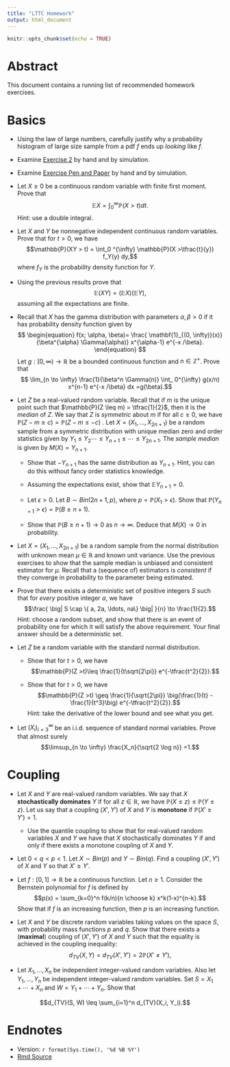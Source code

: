 ```yaml
---
title: "LTTC Homework"
output: html_document
---
```


```r
knitr::opts_chunk$set(echo = TRUE)
```

# Abstract

This document contains a running list of recommended homework exercises.

# Basics

*  Using the law of large numbers, carefully justify why a probability histogram of large size sample from a pdf $f$ ends up *looking* like $f$.

*  Examine [Exercise 2](https://tsoo-math.github.io/ucl2/2021-week6.html) by hand and by simulation.

* Examine [Exercise Pen and Paper](https://tsoo-math.github.io/ucl2/2021-HW-week6.html) by hand and by simulation.

*   Let $X \geq  0$ be a continuous random variable with finite first moment.     Prove that
$$\mathbb{E} X = \int_0 ^{\infty} \mathbb{P}(X >t) dt.$$
Hint:  use a double integral.  

*  Let $X$ and $Y$ be nonnegative independent continuous random variables.   Prove that for $t >0$, we have
$$\mathbb{P}(XY > t) = \int_0 ^{\infty} \mathbb{P}(X >\tfrac{t}{y}) f_Y(y) dy,$$
where $f_Y$ is the probability density function for $Y$.   

*  Using the previous results prove that
$$\mathbb{E}( X Y)  = (\mathbb{E} X )(\mathbb{E} Y),$$
assuming all the expectations are finite.  


*   Recall that $X$ has the gamma distribution with parameters $\alpha, \beta >0$ if it has probability density function given by 
$$
\begin{equation}
f(x; \alpha, \beta)=
 \frac{ \mathbf{1}_{(0, \infty)}(x)}{\beta^{\alpha} \Gamma(\alpha)} x^{\alpha-1} e^{-x /\beta}.
\end{equation}
$$
Let $g: [0, \infty) \to \mathbb{R}$ be a bounded continuous function and $n \in \mathbb{Z}^{+}$.  Prove that  
$$ \lim_{n \to \infty} \frac{1}{\beta^n \Gamma(n)} \int_ 0^{\infty} g(x/n) x^{n-1} e^{-x /\beta} dx =g(\beta).$$ 

*  Let $Z$ be a real-valued random variable.   Recall that if $m$ is the unique point such that $\mathbb{P}(Z \leq m) = \tfrac{1}{2}$, then  it is  the *median* of $Z$.    We say that $Z$ is *symmetric* about $m$ if for all $c \geq 0$, we have $\mathbb{P}(Z -m \geq c) = \mathbb{P}(Z -m \leq -c)$ .      Let $X = (X_1, \ldots, X_{2n+1})$ be a random sample from a  symmetric  distribution with unique median zero and     order statistics given by $Y_1 \leq Y_2 \cdots \leq Y_{n+1} \leq \cdots \leq Y_{2n+1}$. 
 The *sample median* is given by $M(X) =  Y_{n+1}$.

    * Show that $-Y_{n+1}$ has the same distribution as $Y_{n+1}$.  Hint, you can do this without fancy order statistics knowledge.

    * Assuming the expectations exist,  show that $\mathbb{E} Y_{n+1} =0$.

    *  Let $\epsilon >0$.   Let $B \sim Bin(2n+1, p)$, where $p = \mathbb{P}(X_1 > \epsilon)$.  Show that $\mathbb{P}( Y_{n+1} > \epsilon) =  \mathbb{P}(B \geq n+1)$.

    * Show that  $\mathbb{P}(B \geq n+1) \to 0$ as $n \to \infty$.   Deduce that  $M(X) \to 0$ in probability.
    
    
*  Let $X= (X_1, \ldots,X_{2n+1})$ be a random sample from the normal distribution with unknown mean $\mu \in \mathbb{R}$ and known unit variance.    Use the previous exercises to show that  the sample median is unbiased and consistent estimator for $\mu$.  Recall that a (sequence of) estimators is *consistent* if they converge in probability to the parameter being estimated.    
* Prove that there exists a deterministic set of positive integers $S$ such that for *every* positive integer $a$, we have
$$\frac{ \big|  S \cap \{ a, 2a, \ldots, na\} \big| }{n} \to \frac{1}{2}.$$
Hint:  choose a random subset, and show that there is an event of probability  one for which it will satisfy the above requirement.    Your final answer should be a deterministic set.      

*  Let $Z$ be a random variable with the standard normal distribution.   
    * Show that for $t >0$, we have
$$\mathbb{P}(Z >t)\leq  \frac{1}{t\sqrt{2\pi}} e^{-\tfrac{t^2}{2}}.$$

    * Show that for $t >0$, we have
$$\mathbb{P}(Z >t) \geq  \frac{1}{\sqrt{2\pi}} \big(\frac{1}{t} - \frac{1}{t^3}\big)  e^{-\tfrac{t^2}{2}}.$$  Hint:  take the derivative of the lower bound   and see what you get.

* Let $(X_i)_{i=3} ^{\infty}$ be an i.i.d.\ sequence of standard normal variables.  Prove that almost surely $$\limsup_{n \to \infty}  \frac{X_n}{\sqrt{2 \log n}} =1.$$


# Coupling


*  Let  $X$ and $Y$ are real-valued random variables.  We say that $X$ **stochastically dominates** $Y$ if for all $z \in \mathbb{R}$, we have $\mathbb{P}(X \leq z) \leq \mathbb{P}(Y \leq z)$.  Let us say that a coupling $(X', Y')$ of $X$ and $Y$ is **monotone** if $\mathbb{P}(X' \geq Y') =1$.     
    * Use the quantile coupling to show that for real-valued random variables $X$ and $Y$ we have that $X$ stochastically dominates $Y$ if and only if there exists a monotone coupling of $X$ and $Y$.


* Let $0 < q < p <1$.  Let $X \sim Bin(p)$ and $Y \sim Bin(q)$.  Find a coupling $(X', Y')$ of $X$ and $Y$ so that $X' \geq Y'$.  

* Let $f:[0,1] \to \mathbb{R}$ be a continuous function.  Let $n\geq 1$.   Consider the Bernstein polynomial for $f$ is defined by
$$p(x) = \sum_{k=0}^n f(k/n){n \choose k} x^k(1-x)^{n-k}.$$  Show that if $f$ is an increasing function, then $p$ is an increasing function.  


*  Let $X$ and $Y$ be discrete random variables taking values on the space $S$, with probability mass functions $p$ and $q$.   Show that there exists a (**maximal**) coupling of $(X', Y')$ of $X$ and $Y$ such that the equality is achieved in the coupling inequality:
$$d_{TV}(X, Y) = d_{TV}(X', Y') = 2 \mathbb{P}(X' \not = Y'),$$


*  Let $X_1, \ldots, X_n$ be independent integer-valued random variables.  Also let $Y_1, \ldots, Y_n$ be independent integer-valued random variables.  Set $S=X_1 + \cdots + X_n$ and $W = Y_1 + \cdots + Y_n$.  Show that 

$$d_{TV}(S, W) \leq \sum_{i=1}^n d_{TV}(X_i, Y_i).$$


# Endnotes

* Version:  `r format(Sys.time(), '%d %B %Y')`
* [Rmd Source](https://tsoo-math.github.io/lttc/homeworklttc.Rmd)
  

<br>
<br>
<br>